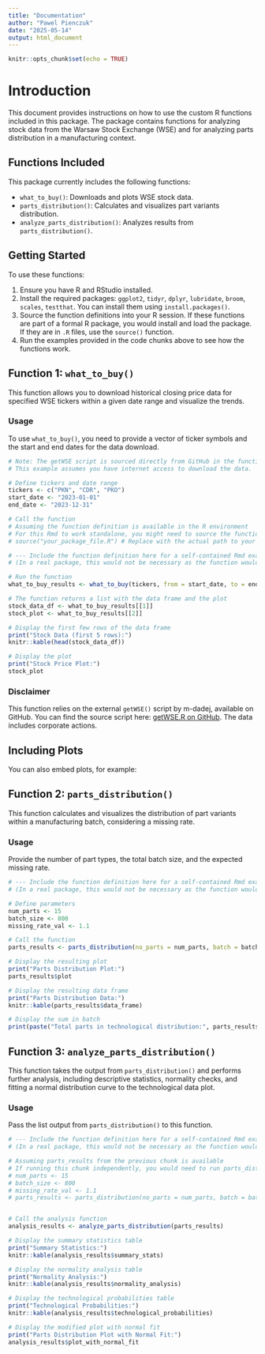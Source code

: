 ```yaml
---
title: "Documentation"
author: "Pawel Pienczuk"
date: "2025-05-14"
output: html_document
---
```


```r
knitr::opts_chunk$set(echo = TRUE)
```

# Introduction

This document provides instructions on how to use the custom R functions included in this package. The package contains functions for analyzing stock data from the Warsaw Stock Exchange (WSE) and for analyzing parts distribution in a manufacturing context.



## Functions Included

This package currently includes the following functions:

* `what_to_buy()`: Downloads and plots WSE stock data.
* `parts_distribution()`: Calculates and visualizes part variants distribution.
* `analyze_parts_distribution()`: Analyzes results from `parts_distribution()`.

## Getting Started

To use these functions:

1.  Ensure you have R and RStudio installed.
2.  Install the required packages: `ggplot2`, `tidyr`, `dplyr`, `lubridate`, `broom`, `scales`, `testthat`. You can install them using `install.packages()`.
3.  Source the function definitions into your R session. If these functions are part of a formal R package, you would install and load the package. If they are in `.R` files, use the `source()` function.
4.  Run the examples provided in the code chunks above to see how the functions work.


## Function 1: `what_to_buy()`

This function allows you to download historical closing price data for specified WSE tickers within a given date range and visualize the trends.

### Usage

To use `what_to_buy()`, you need to provide a vector of ticker symbols and the start and end dates for the data download.

```r
# Note: The getWSE script is sourced directly from GitHub in the function code.
# This example assumes you have internet access to download the data.

# Define tickers and date range
tickers <- c("PKN", "CDR", "PKO")
start_date <- "2023-01-01"
end_date <- "2023-12-31"

# Call the function
# Assuming the function definition is available in the R environment
# For this Rmd to work standalone, you might need to source the function definition first:
# source("your_package_file.R") # Replace with the actual path to your R file

# --- Include the function definition here for a self-contained Rmd example ---
# (In a real package, this would not be necessary as the function would be loaded)

# Run the function
what_to_buy_results <- what_to_buy(tickers, from = start_date, to = end_date)

# The function returns a list with the data frame and the plot
stock_data_df <- what_to_buy_results[[1]]
stock_plot <- what_to_buy_results[[2]]

# Display the first few rows of the data frame
print("Stock Data (first 5 rows):")
knitr::kable(head(stock_data_df))

# Display the plot
print("Stock Price Plot:")
stock_plot
```

### Disclaimer

This function relies on the external `getWSE()` script by m-dadej, available on GitHub. You can find the source script here: [getWSE.R on GitHub](https://github.com/m-dadej/Downloading-and-aggregating-stocks/blob/master/getWSE.R). The data includes corporate actions.


## Including Plots

You can also embed plots, for example:

## Function 2: `parts_distribution()`

This function calculates and visualizes the distribution of part variants within a manufacturing batch, considering a missing rate.

### Usage

Provide the number of part types, the total batch size, and the expected missing rate.

```r
# --- Include the function definition here for a self-contained Rmd example ---
# (In a real package, this would not be necessary as the function would be loaded)

# Define parameters
num_parts <- 15
batch_size <- 800
missing_rate_val <- 1.1

# Call the function
parts_results <- parts_distribution(no_parts = num_parts, batch = batch_size, missing_rate = missing_rate_val)

# Display the resulting plot
print("Parts Distribution Plot:")
parts_results$plot

# Display the resulting data frame
print("Parts Distribution Data:")
knitr::kable(parts_results$data_frame)

# Display the sum in batch
print(paste("Total parts in technological distribution:", parts_results$sum_in_batch))
```


## Function 3: `analyze_parts_distribution()`

This function takes the output from `parts_distribution()` and performs further analysis, including descriptive statistics, normality checks, and fitting a normal distribution curve to the technological data plot.

### Usage

Pass the list output from `parts_distribution()` to this function.

```r
# --- Include the function definition here for a self-contained Rmd example ---
# (In a real package, this would not be necessary as the function would be loaded)

# Assuming parts_results from the previous chunk is available
# If running this chunk independently, you would need to run parts_distribution first:
# num_parts <- 15
# batch_size <- 800
# missing_rate_val <- 1.1
# parts_results <- parts_distribution(no_parts = num_parts, batch = batch_size, missing_rate = missing_rate_val)


# Call the analysis function
analysis_results <- analyze_parts_distribution(parts_results)

# Display the summary statistics table
print("Summary Statistics:")
knitr::kable(analysis_results$summary_stats)

# Display the normality analysis table
print("Normality Analysis:")
knitr::kable(analysis_results$normality_analysis)

# Display the technological probabilities table
print("Technological Probabilities:")
knitr::kable(analysis_results$technological_probabilities)

# Display the modified plot with normal fit
print("Parts Distribution Plot with Normal Fit:")
analysis_results$plot_with_normal_fit
```

